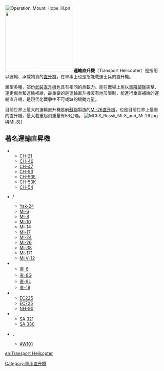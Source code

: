 
[[File:Operation_Mount_Hope_III.png|220px]]
'''運輸直升機'''（Transport Helicopter）是指用以運輸、承載物資的[[直升機|直升機]]，在軍事上也是指能載運士兵的直升機。

類型多種，部份[[武裝直升機|武裝直升機]]也具有相同的承載力。能在戰場上施以[[空降部隊|空降部隊]]突擊、運走傷兵和運輸補給，最重要的是運輸直升機沒有地形限制，能進行垂直補給的運輸直升機，是現代化戰爭中不可或缺的機動力量。

目前世界上最大的運輸直升機是前[[蘇聯|蘇聯]]製造的[[Mi-26直升機|Mi-26直升機]]，也是目前世界上最重的直升機，最大載重起飛重量有56公噸。
[[File:MChS_Rossii_Mi-8_and_Mi-26.jpg|thumb]]與[[Mi-8|Mi-8]]]]

==著名運輸直昇機==
* {{US}}
**[https://en.m.wikipedia.org/wiki/CH-21 CH-21]
** [[CH-46海骑士直升机|CH-46]]
** [[CH-47直升機|CH-47]]
** [[CH-53直升機|CH-53]]
** [[CH-53E直升機|CH-53E]]
** [[CH-53K直升機|CH-53K]]
**[https://en.m.wikipedia.org/wiki/CH-54 CH-54]
* {{USSR}}/{{RUS}}
**[https://en.m.wikipedia.org/wiki/Yak-24 Yak-24]
** [[米-6|Mi-6]]
** [[Mi-8直升機|Mi-8]]
** [[Mi-10直升機|Mi-10]]
** [[Mi-14直昇機|Mi-14]]
** [[Mi-17直升機|Mi-17]]
** [[Mi-24雌鹿直升機|Mi-24]]
** [[Mi-26直升機|Mi-26]]
** [[Mi-38直升機|Mi-38]]
** [[Mi-171直升機|Mi-171]]
** [[V-12直升機|Mi V-12]]
* {{CHN}}
** [[直-8|直-8]]
** [[直-8|直-8G]]
** [[直-8|直-8L]]
** [[直-18|直-18]]
* {{EUR}}
** [[歐直EC225超級美洲獅直升機|EC225]]
** [[欧直EC725狞猫直升机|EC725]]
** [[NH-90|NH-90]]
* {{FRA}}
** [[超级黄蜂式直升机|SA 321]]
** [[法国航太SA_330美洲狮直升机|SA 330]]
* {{UK}}、{{ITA}}
** [[AW101|AW101]]

[[Category:軍用直升機|Category:軍用直升機]]
[[en:Transport_Helicopter|en:Transport Helicopter]]